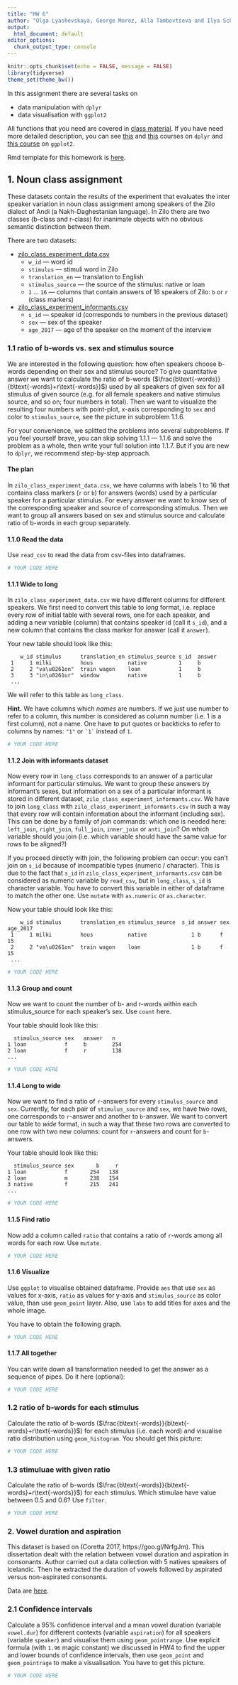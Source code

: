 ```yaml
---
title: "HW 6"
author: "Olga Lyashevskaya, George Moroz, Alla Tambovtseva and Ilya Schurov"
output:
  html_document: default
editor_options:
  chunk_output_type: console
---
```


```r
knitr::opts_chunk$set(echo = FALSE, message = FALSE)
library(tidyverse)
theme_set(theme_bw())
```

In this assignment there are several tasks on

* data manipulation with `dplyr` 
* data visualisation with `ggplot2`

All functions that you need are covered in [class material](https://lingdata2019.github.io/LingData/Lec_6_tidyverse.html). If you have need more detailed description, you can see [this](https://www.datacamp.com/courses/dplyr-data-manipulation-r-tutorial) and [this](https://www.datacamp.com/courses/joining-data-in-r-with-dplyr) courses on `dplyr` and [this course](https://www.datacamp.com/courses/data-visualization-with-ggplot2-1) on `ggplot2`.

Rmd template for this homework is [here](https://raw.githubusercontent.com/LingData2019/LingData/master/hw/rmd-templates/HW6-template.Rmd).

## 1. Noun class assignment
These datasets contain the results of the experiment that evaluates the inter speaker variation in noun class assignment among speakers of the Zilo dialect of Andi (a Nakh-Daghestanian language). In Zilo there are two classes (b-class and r-class) for inanimate objects with no obvious semantic distinction between them.

There are two datasets:

* [zilo_class_experiment_data.csv](https://raw.githubusercontent.com/LingData2019/LingData/master/data/zilo_class_experiment_data.csv)
  * `w_id` --- word id
  * `stimulus` --- stimuli word in Zilo
  * `translation_en` --- translation to English
  * `stimulus_source` --- the source of the stimulus: native or loan
  * `1` ... `16` --- columns that contain answers of 16 speakers of Zilo: `b` or `r` (class markers)
* [zilo_class_experiment_informants.csv](https://raw.githubusercontent.com/LingData2019/LingData/master/data/zilo_class_experiment_informants.csv)
  * `s_id` --- speaker id (corresponds to numbers in the previous dataset)
  * `sex` --- sex of the speaker
  * `age_2017` --- age of the speaker on the moment of the interview

### 1.1 ratio of b-words vs. sex and stimulus source
We are interested in the following question: how often speakers choose b-words depending on their sex and stimulus source? To give quantitative answer we want to calculate the ratio of b-words ($\frac{b\text{-words}}{b\text{-words}+r\text{-words}}$) used by all speakers of given sex for all stimulus of given source (e.g. for all female speakers and native stimulus source, and so on; four numbers in total). Then we want to visualize the resulting four numbers with point-plot, x-axis corresponding to `sex` and color to `stimulus_source`, see the picture in subproblem 1.1.6.

For your convenience, we splitted the problems into several subproblems. If you feel yourself brave, you can skip solving 1.1.1 — 1.1.6 and solve the problem as a whole, then write your full solution into 1.1.7. But if you are new to `dplyr`, we recommend step-by-step approach.

#### The plan
In `zilo_class_experiment_data.csv`, we have columns with labels 1 to 16 that contains class markers (`r` or `b`) for answers (words) used by a particular speaker for a particular stimulus. For every answer we want to know sex of the corresponding speaker and source of corresponding stimulus. Then we want to group all answers based on sex and stimulus source and calculate ratio of b-words in each group separately.

#### 1.1.0 Read the data
Use `read_csv` to read the data from csv-files into dataframes.

```r
# YOUR CODE HERE
```

#### 1.1.1 Wide to long
In `zilo_class_experiment_data.csv` we have different columns for different speakers. We first need to convert this table to *long* format, i.e. replace every row of initial table with several rows, one for each speaker, and adding a new variable (column) that contains speaker id (call it `s_id`), and a new column that contains the class marker for answer (call it `answer`).

Your new table should look like this:

```
    w_id stimulus      translation_en stimulus_source s_id  answer
 1     1 milki         hous           native          1     b     
 2     2 "va\u0261on"  train wagon    loan            1     b     
 3     3 "in\u0261ur"  window         native          1     b     
 ...
 ```
 
 We will refer to this table as `long_class`.
 
 **Hint.** We have columns which *names* are numbers. If we just use number to refer to a column, this number is considered as column number (i.e. 1 is a first column), not a name. One have to put quotes or backticks to refer to columns by names: `` "1" `` or `` `1` `` instead of `1`.

```r
# YOUR CODE HERE
```

#### 1.1.2 Join with informants dataset
Now every row in `long_class` corresponds to an answer of a particular informant for particular stimulus. We want to group these answers by informant's sexes, but information on a sex of a particular informant is stored in different dataset, `zilo_class_experiment_informants.csv`. We have to join `long_class` with `zilo_class_experiment_informants.csv` in such a way that every row will contain information about the informant (including sex). This can be done by a family of *join* commands: which one is needed here: `left_join`, `right_join`, `full_join`, `inner_join` or `anti_join`? On which variable should you join (i.e. which variable should have the same value for rows to be aligned?)

If you proceed directly with join, the following problem can occur: you can't join on `s_id` because of incompatible types (numeric / character). This is due to the fact that `s_id` in `zilo_class_experiment_informants.csv` can be considered as numeric variable by `read_csv`, but in `long_class`, `s_id` is character variable. You have to convert this variable in either of dataframe to match the other one. Use `mutate` with `as.numeric` or `as.character`.

Now your table should look like this:

```
    w_id stimulus      translation_en stimulus_source  s_id answer sex   age_2017
 1     1 milki         hous           native              1 b      f           15
 2     2 "va\u0261on"  train wagon    loan                1 b      f           15
 ...
 ```


```r
# YOUR CODE HERE
```

#### 1.1.3 Group and count
Now we want to count the number of b- and r-words within each stimulus_source for each speaker's sex. Use `count` here.

Your table should look like this:

```
  stimulus_source sex   answer   n
1 loan            f     b        254
2 loan            f     r        138
...
```

```r
# YOUR CODE HERE
```

#### 1.1.4 Long to wide
Now we want to find a ratio of `r`-answers for every `stimulus_source` and `sex`. Currently, for each pair of `stimulus_source` and `sex`, we have two rows, one corresponds to `r`-answer and another to `b`-answer. We want to convert our table to *wide* format, in such a way that these two rows are converted to one row with two new columns: count for `r`-answers and count for `b`-answers.

Your table should look like this:

```
  stimulus_source sex       b     r
1 loan            f       254   138
2 loan            m       238   154
3 native          f       215   241
...
```

```r
# YOUR CODE HERE
```

#### 1.1.5 Find ratio
Now add a column called `ratio` that contains a ratio of `r`-words among all words for each row. Use `mutate`.


```r
# YOUR CODE HERE
```

#### 1.1.6 Visualize
Use `ggplot` to visualise obtained dataframe. Provide `aes` that use `sex` as values for x-axis, `ratio` as values for y-axis and `stimulus_source` as color value, than use `geom_point` layer. Also, use `labs` to add titles for axes and the whole image.

You have to obtain the following graph.

```r
# YOUR CODE HERE
```

#### 1.1.7 All together
You can write down all transformation needed to get the answer as a sequence of pipes. Do it here (optional):


```r
# YOUR CODE HERE
```


### 1.2 ratio of b-words for each stimulus
Calculate the ratio of b-words ($\frac{b\text{-words}}{b\text{-words}+r\text{-words}}$) for each stimulus (i.e. each word) and visualise ratio distribution using `geom_histogram`. You should get this picture:
```r
# YOUR CODE HERE
```

### 1.3 stimuluae with given ratio
Calculate the ratio of b-words ($\frac{b\text{-words}}{b\text{-words}+r\text{-words}}$) for each stimulus. Which stimulae have value between 0.5 and 0.6? Use `filter`.
```r
# YOUR CODE HERE
```

### 2. Vowel duration and aspiration

This dataset is based on (Coretta 2017, https://goo.gl/NrfgJm). This dissertation dealt with the relation between vowel duration and aspiration in consonants. Author carried out a data collection with 5 natives speakers of Icelandic. Then he extracted the duration of vowels followed by aspirated versus non-aspirated consonants.

Data are [here](http://math-info.hse.ru/f/2018-19/ling-data/icelandic.csv).

### 2.1 Confidence intervals

Calculate a 95% confidence interval and a mean vowel duration (variable `vowel.dur`) for different contexts (variable `aspiration`) for all speakers (variable `speaker`) and visualise them using `geom_pointrange`. Use explicit formula (with `1.96` magic constant) we discussed in HW4 to find the upper and lower bounds of confidence intervals, then use `geom_point` and `geom_pointrage` to make a visualisation. You have to get this picture.

```r
# YOUR CODE HERE
```



